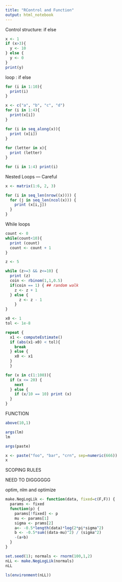 ```yaml
---
title: "RControl and Function"
output: html_notebook
---
```


Control structure:
if else 

```r
x <- 1
if (x>3){
  y <- 10
} else {
  y <- 0
}
print(y)
```
loop :
if else 

```r
for (i in 1:10){
  print(i)
}

```
```r
x <- c("a", "b", "c", "d")
for (i in 1:4){
  print(x[i])
}

for (i in seq_along(x)){
  print (x[i])
}
  
for (letter in x){
  print (letter)
}

for (i in 1:4) print(i)
```
Nested Loops --- Careful
```r

x <- matrix(1:6, 2, 3)

for (i in seq_len(nrow((x)))) {
  for (j in seq_len(ncol(x))) {
    print (x[i,j])
  }
}

```
While loops

```r
count <- 0
while(count<10){
  print (count)
  count <- count + 1
}

z <- 5 

while (z>=3 && z<=10) {
  print (z)
  coin <- rbinom(1,1,0.5)
  if(coin == 1) { ## random walk
    z <- z + 1
  } else {
      z <- z - 1
    }
}

```


```r

x0 <- 1
tol <- 1e-8

repeat {
  x1 <- computeEstimate()
  if (abs(x1-x0) < tol){
    break
  } else {
    x0 <- x1
  }
  }

for (x in c(1:100)){
  if (x <= 20) {
    next
  } else {
    if (x/10 == 10) print (x)
  }
}
```
FUNCTION

```r
above(10,1)

args(lm)
lm

args(paste)

x <- paste("foo", "bar", "crn", sep=numeric(666))
x
```

SCOPING RULES

NEED TO DIGGGGGG

optim, nlm and optimize

```r


make.NegLogLik <- function(data, fixed=c(F,F)) {
  params <- fixed
  function(p) {
    params[!fixed] <- p
    mu <- params[1]
    sigma <- prams[2]
    a<- -0.5*length(data)*log(2*pi*sigma^2)
    b <- -0.5*sum((data-mu)^2) / (sigma^2)
    -(a+b)
  }
}

set.seed(1); normals <- rnorm(100,1,2)
nLL <- make.NegLogLik(normals)
nLL

ls(environment(nLL))
```










